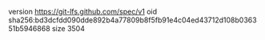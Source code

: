 version https://git-lfs.github.com/spec/v1
oid sha256:bd3dcfdd090dde892b4a77809b8f5fb91e4c04ed43712d108b036351b5946868
size 3504
